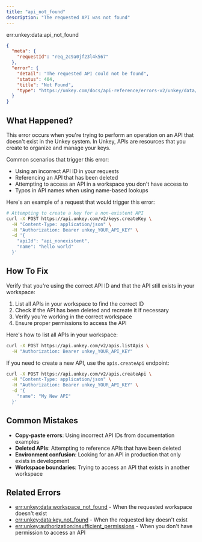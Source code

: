 ```yaml
---
title: "api_not_found"
description: "The requested API was not found"
---
```


<Danger>
err:unkey:data:api_not_found
</Danger>


```json Example
{
  "meta": {
    "requestId": "req_2c9a0jf23l4k567"
  },
  "error": {
    "detail": "The requested API could not be found",
    "status": 404,
    "title": "Not Found",
    "type": "https://unkey.com/docs/api-reference/errors-v2/unkey/data/api_not_found"
  }
}
```

## What Happened?

This error occurs when you're trying to perform an operation on an API that doesn't exist in the Unkey system. In Unkey, APIs are resources that you create to organize and manage your keys.

Common scenarios that trigger this error:
- Using an incorrect API ID in your requests
- Referencing an API that has been deleted
- Attempting to access an API in a workspace you don't have access to
- Typos in API names when using name-based lookups

Here's an example of a request that would trigger this error:

```bash
# Attempting to create a key for a non-existent API
curl -X POST https://api.unkey.com/v2/keys.createKey \
  -H "Content-Type: application/json" \
  -H "Authorization: Bearer unkey_YOUR_API_KEY" \
  -d '{
    "apiId": "api_nonexistent",
    "name": "hello world"
  }'
```

## How To Fix

Verify that you're using the correct API ID and that the API still exists in your workspace:

1. List all APIs in your workspace to find the correct ID
2. Check if the API has been deleted and recreate it if necessary
3. Verify you're working in the correct workspace
4. Ensure proper permissions to access the API

Here's how to list all APIs in your workspace:

```bash
curl -X POST https://api.unkey.com/v2/apis.listApis \
  -H "Authorization: Bearer unkey_YOUR_API_KEY"
```

If you need to create a new API, use the `apis.createApi` endpoint:

```bash
curl -X POST https://api.unkey.com/v2/apis.createApi \
  -H "Content-Type: application/json" \
  -H "Authorization: Bearer unkey_YOUR_API_KEY" \
  -d '{
    "name": "My New API"
  }'
```

## Common Mistakes

- **Copy-paste errors**: Using incorrect API IDs from documentation examples
- **Deleted APIs**: Attempting to reference APIs that have been deleted
- **Environment confusion**: Looking for an API in production that only exists in development
- **Workspace boundaries**: Trying to access an API that exists in another workspace

## Related Errors
- [err:unkey:data:workspace_not_found](./workspace_not_found) - When the requested workspace doesn't exist
- [err:unkey:data:key_not_found](./key_not_found) - When the requested key doesn't exist
- [err:unkey:authorization:insufficient_permissions](../authorization/insufficient_permissions) - When you don't have permission to access an API
